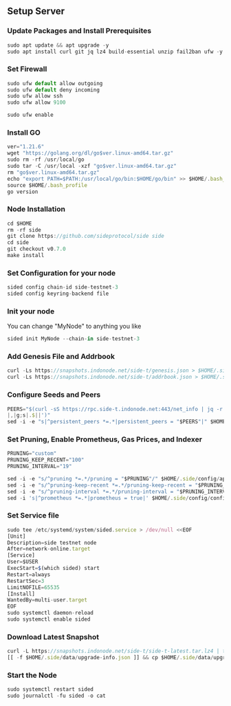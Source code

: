 
## Setup Server

### Update Packages and Install Prerequisites

```js copy
sudo apt update && apt upgrade -y
sudo apt install curl git jq lz4 build-essential unzip fail2ban ufw -y
```

### Set Firewall

```js copy
sudo ufw default allow outgoing
sudo ufw default deny incoming
sudo ufw allow ssh
sudo ufw allow 9100
```

```js copy
sudo ufw enable
```

### Install GO

```js copy
ver="1.21.6"
wget "https://golang.org/dl/go$ver.linux-amd64.tar.gz"
sudo rm -rf /usr/local/go
sudo tar -C /usr/local -xzf "go$ver.linux-amd64.tar.gz"
rm "go$ver.linux-amd64.tar.gz"
echo "export PATH=$PATH:/usr/local/go/bin:$HOME/go/bin" >> $HOME/.bash_profile
source $HOME/.bash_profile
go version
```

### Node Installation

```js copy
cd $HOME
rm -rf side
git clone https://github.com/sideprotocol/side side
cd side
git checkout v0.7.0
make install
```

### Set Configuration for your node
```js copy
sided config chain-id side-testnet-3
sided config keyring-backend file
```

### Init your node

<Callout type="info" emoji="ℹ️">
  You can change "MyNode" to anything you like
</Callout>

```js copy
sided init MyNode --chain-in side-testnet-3
```

### Add Genesis File and Addrbook

```js copy
curl -Ls https://snapshots.indonode.net/side-t/genesis.json > $HOME/.side/config/genesis.json
curl -Ls https://snapshots.indonode.net/side-t/addrbook.json > $HOME/.side/config/addrbook.json
```
### Configure Seeds and Peers

```js copy
PEERS="$(curl -sS https://rpc.side-t.indonode.net:443/net_info | jq -r '.result.peers[] | "(.node_info.id)@(.remote_ip):(.node_info.listen_addr)"' | awk -F ':' '{print $1":"$(NF)}' | sed -z 's|
|,|g;s|.$||')"
sed -i -e "s|^persistent_peers *=.*|persistent_peers = "$PEERS"|" $HOME/.side/config/config.toml
```

### Set Pruning, Enable Prometheus, Gas Prices, and Indexer

```js copy
PRUNING="custom"
PRUNING_KEEP_RECENT="100"
PRUNING_INTERVAL="19"

sed -i -e "s/^pruning *=.*/pruning = "$PRUNING"/" $HOME/.side/config/app.toml
sed -i -e "s/^pruning-keep-recent *=.*/pruning-keep-recent = "$PRUNING_KEEP_RECENT"/" $HOME/.side/config/app.toml
sed -i -e "s/^pruning-interval *=.*/pruning-interval = "$PRUNING_INTERVAL"/" $HOME/.side/config/app.toml
sed -i 's|^prometheus *=.*|prometheus = true|' $HOME/.side/config/config.toml
```

###  Set Service file

```js copy
sudo tee /etc/systemd/system/sided.service > /dev/null <<EOF
[Unit]
Description=side testnet node
After=network-online.target
[Service]
User=$USER
ExecStart=$(which sided) start
Restart=always
RestartSec=3
LimitNOFILE=65535
[Install]
WantedBy=multi-user.target
EOF
sudo systemctl daemon-reload
sudo systemctl enable sided
```
### Download Latest Snapshot

```js copy
curl -L https://snapshots.indonode.net/side-t/side-t-latest.tar.lz4 | tar -Ilz4 -xf - -C $HOME/.side
[[ -f $HOME/.side/data/upgrade-info.json ]] && cp $HOME/.side/data/upgrade-info.json $HOME/.side/cosmovisor/genesis/upgrade-info.json
```

### Start the Node

```js copy
sudo systemctl restart sided
sudo journalctl -fu sided -o cat
```


